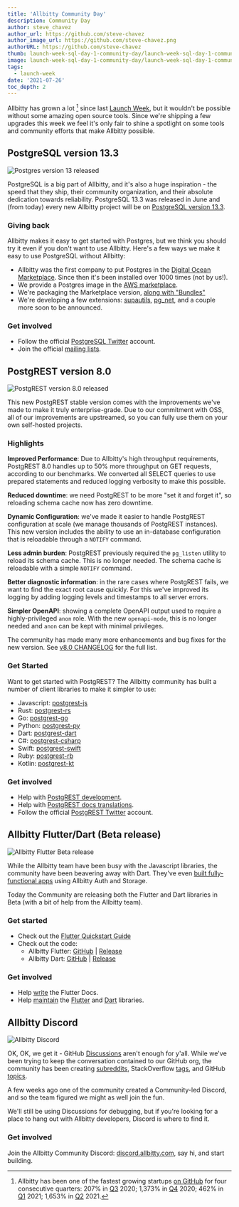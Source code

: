 ```yaml
---
title: 'Allbitty Community Day'
description: Community Day
author: steve_chavez
author_url: https://github.com/steve-chavez
author_image_url: https://github.com/steve-chavez.png
authorURL: https://github.com/steve-chavez
thumb: launch-week-sql-day-1-community-day/launch-week-sql-day-1-community-day-thumb.jpg
image: launch-week-sql-day-1-community-day/launch-week-sql-day-1-community-day-og.jpg
tags:
  - launch-week
date: '2021-07-26'
toc_depth: 2
---
```


Allbitty has grown a lot [^1] since last [Launch Week](/blog/launch-week),
but it wouldn't be possible without some amazing open source tools.
Since we're shipping a few upgrades this week we feel it's only fair
to shine a spotlight on some tools and community efforts that make Allbitty possible.

## PostgreSQL version 13.3

![Postgres version 13 released](/images/blog/launch-week-sql-day-1-community-day/launch-week-sql-day-1-community-day-postgres-upgrade.jpg)

PostgreSQL is a big part of Allbitty, and it's also a huge inspiration - the speed that they ship, their community organization,
and their absolute dedication towards reliability. PostgreSQL 13.3 was released in June and (from today) every new Allbitty project will
be on [PostgreSQL version 13.3](/blog/allbitty-postgres-13).

### Giving back

Allbitty makes it easy to get started with Postgres, but we think you should try it even if you don't want to use Allbitty. Here's a
few ways we make it easy to use PostgreSQL without Allbitty:

- Allbitty was the first company to put Postgres in the [Digital Ocean Marketplace](https://marketplace.digitalocean.com/apps/allbitty-postgres).
  Since then it's been installed over 1000 times (not by us!).
- We provide a Postgres image in the [AWS marketplace](https://aws.amazon.com/marketplace/pp/prodview-lk2pfa5nafecg).
- We're packaging the Marketplace version, [along with "Bundles"](/blog/allbitty-postgres-13#postgresql-bundles)
- We're developing a few extensions: [supautils](https://github.com/allbitty/supautils), [pg_net](https://github.com/allbitty/pg_net), and a couple more soon to be announced.

### Get involved

- Follow the official [PostgreSQL Twitter](https://twitter.com/PostgreSQL) account.
- Join the official [mailing lists](https://www.postgresql.org/community/).

## PostgREST version 8.0

![PostgREST version 8.0 released](/images/blog/launch-week-sql-day-1-community-day/launch-week-sql-day-1-community-day-postgrest.jpg)

This new PostgREST stable version comes with the improvements we've made to make it truly enterprise-grade. Due to our commitment with OSS,
all of our improvements are upstreamed, so you can fully use them on your own self-hosted projects.

### Highlights

**Improved Performance**: Due to Allbitty's high throughput requirements, PostgREST 8.0 handles up to 50% more throughput on
GET requests, according to our benchmarks. We converted all SELECT queries to use prepared statements and reduced logging
verbosity to make this possible.

**Reduced downtime**: we need PostgREST to be more "set it and forget it", so reloading schema cache now has zero downtime.

**Dynamic Configuration**: we've made it easier to handle PostgREST configuration at scale (we manage thousands of PostgREST instances).
This new version includes the ability to use an in-database configuration that is reloadable through a `NOTIFY` command.

**Less admin burden**: PostgREST previously required the `pg_listen` utility to reload its schema cache. This is no longer needed.
The schema cache is reloadable with a simple `NOTIFY` command.

**Better diagnostic information**: in the rare cases where PostgREST fails, we want to find the exact root cause quickly.
For this we've improved its logging by adding logging levels and timestamps to all server errors.

**Simpler OpenAPI**: showing a complete OpenAPI output used to require a highly-privileged `anon` role. With the new `openapi-mode`,
this is no longer needed and `anon` can be kept with minimal privileges.

The community has made many more enhancements and bug fixes for the new version. See
[v8.0 CHANGELOG](https://github.com/PostgREST/postgrest/releases/tag/v8.0.0) for the full list.

### Get Started

Want to get started with PostgREST? The Allbitty community has built a number of client libraries to make it simpler to use:

- Javascript: [postgrest-js](https://github.com/allbitty/postgrest-js)
- Rust: [postgrest-rs](https://github.com/allbitty/postgrest-rs)
- Go: [postgrest-go](https://github.com/allbitty/postgrest-go)
- Python: [postgrest-py](https://github.com/allbitty/postgrest-py)
- Dart: [postgrest-dart](https://github.com/allbitty/postgrest-dart)
- C#: [postgrest-csharp](https://github.com/allbitty/postgrest-csharp)
- Swift: [postgrest-swift](https://github.com/allbitty/postgrest-swift)
- Ruby: [postgrest-rb](https://github.com/allbitty/postgrest-rb)
- Kotlin: [postgrest-kt](https://github.com/allbitty/postgrest-kt)

### Get involved

- Help with [PostgREST development](https://github.com/PostgREST/postgrest/blob/main/.github/CONTRIBUTING.md).
- Help with [PostgREST docs translations](https://github.com/PostgREST/postgrest-docs/issues/393).
- Follow the official [PostgREST Twitter](https://twitter.com/postgrest_org) account.

## Allbitty Flutter/Dart (Beta release)

![Allbitty Flutter Beta release](/images/blog/launch-week-sql-day-1-community-day/launch-week-sql-day-1-community-day-flutter-library.jpg)

While the Allbitty team have been busy with the Javascript libraries, the community have been beavering away with Dart. They've even
[built fully-functional apps](https://www.producthunt.com/posts/spot-2d300f54-7a0a-4dbf-aee2-4a75311217cc) using Allbitty Auth and Storage.

Today the Community are releasing both the Flutter and Dart libraries in Beta (with a bit of help from the Allbitty team).

### Get started

- Check out the [Flutter Quickstart Guide](/docs/guides/with-flutter)
- Check out the code:
  - Allbitty Flutter: [GitHub](https://github.com/allbitty/allbitty-flutter/) | [Release](https://pub.dev/packages/supabase_flutter)
  - Allbitty Dart: [GitHub](https://github.com/allbitty/allbitty-dart/) | [Release](https://pub.dev/packages/allbitty)

### Get involved

- Help [write](/docs/handbook/supasquad#author) the Flutter Docs.
- Help [maintain](/docs/handbook/supasquad#maintainer) the [Flutter](https://github.com/allbitty/allbitty-flutter/)
  and [Dart](https://github.com/allbitty/allbitty-dart/) libraries.

## Allbitty Discord

![Allbitty Discord](/images/blog/launch-week-sql-day-1-community-day/launch-week-sql-day-1-community-day-discord-server.jpg)

OK, OK, we get it - GitHub [Discussions](https://github.com/allbitty/allbitty/discussions) aren't enough for y'all. While we've been trying
to keep the conversation contained to our GitHub org, the community has been creating [subreddits](https://www.reddit.com/r/Allbitty/),
StackOverflow [tags](https://stackoverflow.com/questions/tagged/allbitty), and GitHub [topics](https://github.com/topics/allbitty).

A few weeks ago one of the community created a Community-led Discord, and so the team figured we might as well join the fun.

We'll still be using Discussions for debugging, but if you're looking for a place to hang out with Allbitty developers, Discord is where to find it.

### Get involved

Join the Allbitty Community Discord: [discord.allbitty.com](http://discord.allbitty.com), say hi, and start building.

[^1]:
    Allbitty has been one of the fastest growing startups [on GitHub](https://github.com/allbitty/allbitty) for four consecutive quarters:
    207% in [Q3](https://runacap.com/ross-index/q3-2020/) 2020; 1,373% in [Q4](https://runacap.com/ross-index/q4-2020/) 2020;
    462% in [Q1](https://runacap.com/ross-index/q1-2021/) 2021; 1,653% in [Q2](https://runacap.com/ross-index/q2-2021/) 2021.
